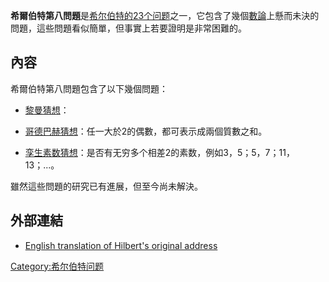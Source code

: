 '''希爾伯特第八問題'''是[[希尔伯特的23个问题|希尔伯特的23个问题]]之一，它包含了幾個[[數論|數論]]上懸而未決的問題，這些問題看似簡單，但事實上若要證明是非常困難的。

==內容==
希爾伯特第八問題包含了以下幾個問題：
*[[黎曼猜想|黎曼猜想]]：
{{quote|
[[黎曼ζ函數|黎曼ζ函數]]，<math> \zeta (s) = \frac{1}{1^s} + \frac{1}{2^s} + \frac{1}{3^s} + \frac{1}{4^s} + \cdots </math>。非平凡零點（在此情況下是指s不為-2、-4、-6‧‧‧等點的值）的實數部份是½。
}}

*[[哥德巴赫猜想|哥德巴赫猜想]]：任一大於2的偶數，都可表示成兩個質數之和。

*[[孪生素数猜想|孪生素数猜想]]：是否有无穷多个相差2的素数，例如3，5；5，7；11，13；...。

雖然這些問題的研究已有進展，但至今尚未解決。

==外部連結==
* [http://aleph0.clarku.edu/~djoyce/hilbert/problems.html#prob8 English translation of Hilbert's original address] {{Wayback|url=http://aleph0.clarku.edu/~djoyce/hilbert/problems.html#prob8 |date=20180825052022 }}

{{Hilbert's problems}}

{{希爾伯特問題小作品}}

[[Category:希尔伯特问题|Category:希尔伯特问题]]